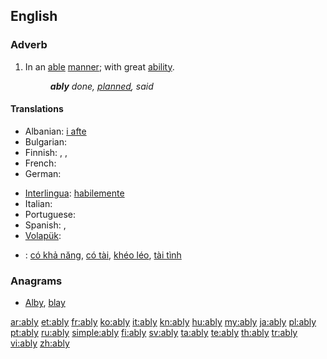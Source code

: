==English==

===Adverb===
{{en-adv}}

# In an [[able]] [[manner]]; with great [[ability]].
#: '''''ably''' done, [[planned]], said''

====Translations====
{{trans-top|with great ability}}
* Albanian: [[i afte]]
* Bulgarian: {{t|bg|умело, ловко, сръчно, компетентно        }}
* Finnish: {{t|fi|pontevasti}},  {{t-|fi|taitavasti}},  {{t+|fi|hyvin}}
* French: {{t+|fr|habilement}}
* German: {{t+|de|fähig}}
{{trans-mid}}
* [[Interlingua]]: [[habilemente]]
* Italian: {{t+|it|abilmente}}
* Portuguese: {{t+|pt|habilmente}}
* Spanish: {{t-|es|capaz}}, {{t-|es|hábilmente}}
* [[Volapük]]: {{t|vo|fägiko}}
{{trans-bottom}}

{{checktrans-top}}
* {{ttbc|vi}}: [[có khả năng]], [[có tài]], [[khéo léo]], [[tài tình]]
{{trans-bottom}}

===Anagrams===
* [[Alby#English|Alby]], [[blay#English|blay]]

[[ar:ably]]
[[et:ably]]
[[fr:ably]]
[[ko:ably]]
[[it:ably]]
[[kn:ably]]
[[hu:ably]]
[[my:ably]]
[[ja:ably]]
[[pl:ably]]
[[pt:ably]]
[[ru:ably]]
[[simple:ably]]
[[fi:ably]]
[[sv:ably]]
[[ta:ably]]
[[te:ably]]
[[th:ably]]
[[tr:ably]]
[[vi:ably]]
[[zh:ably]]